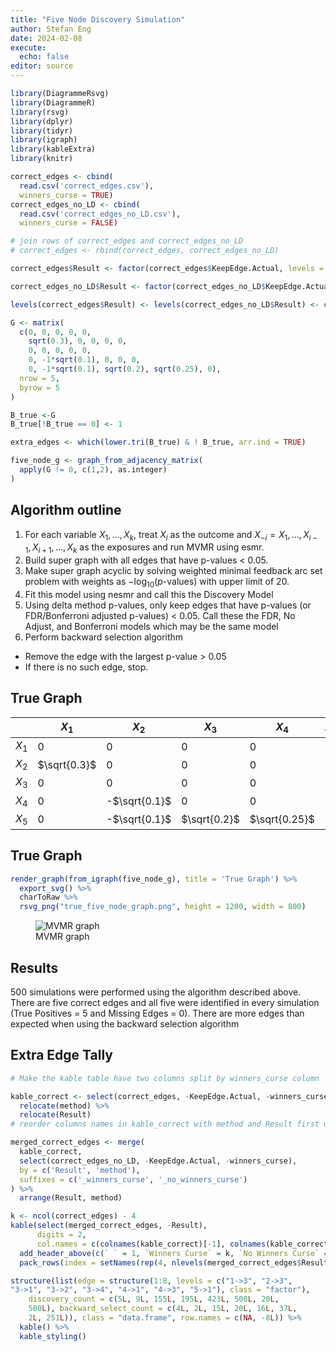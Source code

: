 ```yaml
---
title: "Five Node Discovery Simulation"
author: Stefan Eng
date: 2024-02-08
execute:
  echo: false
editor: source
---
```


```r
library(DiagrammeRsvg)
library(DiagrammeR)
library(rsvg)
library(dplyr)
library(tidyr)
library(igraph)
library(kableExtra)
library(knitr)

correct_edges <- cbind(
  read.csv('correct_edges.csv'),
  winners_curse = TRUE)
correct_edges_no_LD <- cbind(
  read.csv('correct_edges_no_LD.csv'),
  winners_curse = FALSE)

# join rows of correct_edges and correct_edges_no_LD
# correct_edges <- rbind(correct_edges, correct_edges_no_LD)

correct_edges$Result <- factor(correct_edges$KeepEdge.Actual, levels = c('TRUE.TRUE', 'TRUE.FALSE', 'FALSE.TRUE', 'FALSE.FALSE'))

correct_edges_no_LD$Result <- factor(correct_edges_no_LD$KeepEdge.Actual, levels = c('TRUE.TRUE', 'TRUE.FALSE', 'FALSE.TRUE', 'FALSE.FALSE'))

levels(correct_edges$Result) <- levels(correct_edges_no_LD$Result) <- c('True Positive', 'Extra Edge', 'Missing Edge', 'True Remove')

G <- matrix(
  c(0, 0, 0, 0, 0,
    sqrt(0.3), 0, 0, 0, 0,
    0, 0, 0, 0, 0,
    0, -1*sqrt(0.1), 0, 0, 0,
    0, -1*sqrt(0.1), sqrt(0.2), sqrt(0.25), 0),
  nrow = 5,
  byrow = 5
)

B_true <-G
B_true[!B_true == 0] <- 1

extra_edges <- which(lower.tri(B_true) & ! B_true, arr.ind = TRUE)

five_node_g <- graph_from_adjacency_matrix(
  apply(G != 0, c(1,2), as.integer)
)
```

## Algorithm outline

1. For each variable $X_1,\ldots, X_k$, treat $X_i$ as the outcome and $X_{-i} = X_1, \ldots, X_{i - 1}, X_{i + 1}, \ldots, X_{k}$ as the exposures and run MVMR using esmr.
2. Build super graph with all edges that have p-values < 0.05.
3. Make super graph acyclic by solving weighted minimal feedback arc set problem with weights as $-\text{log}_{10}(p\text{-values})$ with upper limit of 20.
4. Fit this model using nesmr and call this the Discovery Model
5. Using delta method p-values, only keep edges that have p-values (or FDR/Bonferroni adjusted p-values) < 0.05. Call these the FDR, No Adjust, and Bonferroni models which may be the same model
6. Perform backward selection algorithm
  - Remove the edge with the largest p-value > 0.05
  - If there is no such edge, stop.

## True Graph

| |$X_1$ |$X_2$|$X_3$|$X_4$|$X_5$|
|------ |------|-------|------|-----|---|
|$X_1$ | 0 | 0  | 0 | 0 | 0 |
|$X_2$ | $\sqrt{0.3}$ | 0  | 0 | 0 | 0 |
|$X_3$ | 0 | 0  | 0 | 0 | 0 |
|$X_4$ | 0 | -$\sqrt{0.1}$ | 0 | 0 | 0 |
|$X_5$ | 0 | -$\sqrt{0.1}$ | $\sqrt{0.2}$ | $\sqrt{0.25}$ | 0 |

## True Graph

```r
render_graph(from_igraph(five_node_g), title = 'True Graph') %>%
  export_svg() %>%
  charToRaw %>% 
  rsvg_png("true_five_node_graph.png", height = 1200, width = 800)
```

![MVMR graph](true_five_node_graph.png)
  
## Results

500 simulations were performed using the algorithm described above.
There are five correct edges and all five were identified in every simulation (True Positives = 5 and Missing Edges = 0).
There are more edges than expected when using the backward selection algorithm

## Extra Edge Tally

```r
# Make the kable table have two columns split by winners_curse column

kable_correct <- select(correct_edges, -KeepEdge.Actual, -winners_curse) %>%
  relocate(method) %>%
  relocate(Result)
# reorder columns names in kable_correct with method and Result first using dplyr

merged_correct_edges <- merge(
  kable_correct,
  select(correct_edges_no_LD, -KeepEdge.Actual, -winners_curse),
  by = c('Result', 'method'),
  suffixes = c('_winners_curse', '_no_winners_curse')
) %>%
  arrange(Result, method)

k <- ncol(correct_edges) - 4
kable(select(merged_correct_edges, -Result),
      digits = 2,
      col.names = c(colnames(kable_correct)[-1], colnames(kable_correct)[-c(1,2)])) %>%
  add_header_above(c(` ` = 1, `Winners Curse` = k, `No Winners Curse` = k)) %>%
  pack_rows(index = setNames(rep(4, nlevels(merged_correct_edges$Result)), levels(merged_correct_edges$Result)))
```

```r
structure(list(edge = structure(1:8, levels = c("1->3", "2->3", 
"3->1", "3->2", "3->4", "4->1", "4->3", "5->1"), class = "factor"), 
    discovery_count = c(5L, 9L, 155L, 195L, 423L, 500L, 20L, 
    500L), backward_select_count = c(4L, 2L, 15L, 20L, 16L, 37L, 
    2L, 251L)), class = "data.frame", row.names = c(NA, -8L)) %>%
  kable() %>%
  kable_styling()

```
